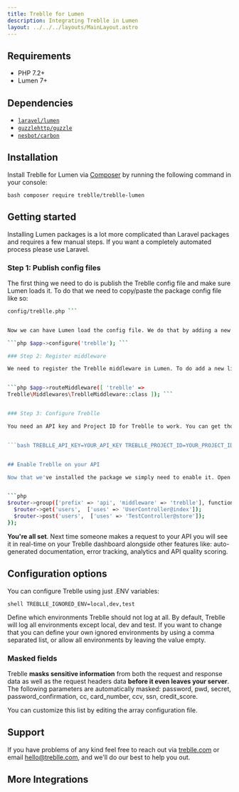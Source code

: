 ```yaml
---
title: Treblle for Lumen
description: Integrating Treblle in Lumen
layout: ../../../layouts/MainLayout.astro
---
```



## Requirements

- PHP 7.2+
- Lumen 7+

## Dependencies

- [`laravel/lumen`](https://packagist.org/packages/laravel/lumen)
- [`guzzlehttp/guzzle`](https://packagist.org/packages/guzzlehttp/guzzle)
- [`nesbot/carbon`](https://packagist.org/packages/nesbot/carbon)

## Installation

Install Treblle for Lumen via [Composer](http://getcomposer.org/) by running the following command in your console:

`bash composer require treblle/treblle-lumen `

## Getting started

Installing Lumen packages is a lot more complicated than Laravel packages and requires a few manual steps. If you want a completely automated process please use Laravel.

### Step 1: Publish config files

The first thing we need to do is publish the Treblle config file and make sure Lumen loads it. To do that we need to copy/paste the package config file like so:

````bash mkdir -p config cp vendor/treblle/treblle-lumen/config/treblle.php
config/treblle.php ```


Now we can have Lumen load the config file. We do that by adding a new line in `bootstrap/app.php`, under the **Register Config Files** section, like so:

```php $app->configure('treblle'); ```

### Step 2: Register middleware

We need to register the Treblle middleware in Lumen. To do add a new line of code to `bootstrap/app.php`, under the Register Middleware section, like so:


```php $app->routeMiddleware([ 'treblle' =>
Treblle\Middlewares\TreblleMiddleware::class ]); ```


### Step 3: Configure Treblle

You need an API key and Project ID for Treblle to work. You can get those by creating a free account on [treblle.com](https://treblle.com) and your first project. You'll get the two keys which you need to add to your `.env` file like so:


```bash TREBLLE_API_KEY=YOUR_API_KEY TREBLLE_PROJECT_ID=YOUR_PROJECT_ID ```


## Enable Treblle on your API

Now that we've installed the package we simply need to enable it. Open **routes/web.php** and assign the **treblle** middleware to your API routes like so:


```php
$router->group(['prefix' => 'api', 'middleware' => 'treblle'], function () use ($router) {
  $router->get('users',  ['uses' => 'UserController@index']);
  $router->post('users',  ['uses' => 'TestController@store']);
});
````

**You're all set**. Next time someone makes a request to your API you will see it in real-time on your Treblle dashboard
alongside other features like: auto-generated documentation, error tracking, analytics and API quality scoring.

## Configuration options

You can configure Treblle using just .ENV variables:

`shell TREBLLE_IGNORED_ENV=local,dev,test `

Define which environments Treblle should not log at all. By default, Treblle will log all environments except local, dev
and test. If you want to change that you can define your own ignored environments by using a comma separated list, or
allow all environments by leaving the value empty.

### Masked fields

Treblle **masks sensitive information** from both the request and response data as well as the request headers data
**before it even leaves your server**. The following parameters are automatically masked: password, pwd, secret,
password_confirmation, cc, card_number, ccv, ssn, credit_score.

You can customize this list by editing the array configuration file.

## Support

If you have problems of any kind feel free to reach out via [treblle.com](https://treblle.com) or email hello@treblle.com, and we'll
do our best to help you out.

## More Integrations

<TreblleIntegrations />
